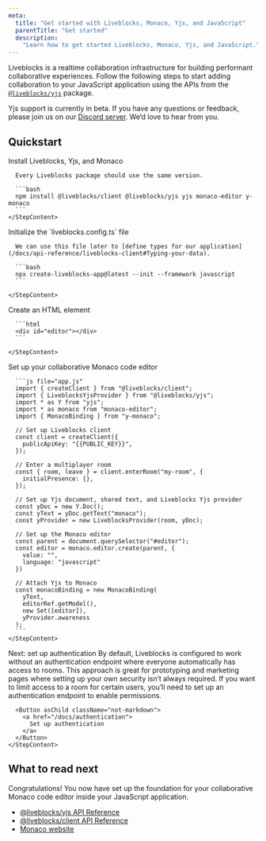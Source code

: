 ```yaml
---
meta:
  title: "Get started with Liveblocks, Monaco, Yjs, and JavaScript"
  parentTitle: "Get started"
  description:
    "Learn how to get started Liveblocks, Monaco, Yjs, and JavaScript."
---
```


Liveblocks is a realtime collaboration infrastructure for building performant
collaborative experiences. Follow the following steps to start adding
collaboration to your JavaScript application using the APIs from the
[`@liveblocks/yjs`](/docs/api-reference/liveblocks-yjs) package.

<Banner title="Public beta">

Yjs support is currently in beta. If you have any questions or feedback, please
join us on our [Discord server](https://liveblocks.io/discord). We’d love to
hear from you.

</Banner>

## Quickstart

<Steps>
  <Step>
    <StepTitle>Install Liveblocks, Yjs, and Monaco</StepTitle>
    <StepContent>

      Every Liveblocks package should use the same version.

      ```bash
      npm install @liveblocks/client @liveblocks/yjs yjs monaco-editor y-monaco
      ```
    </StepContent>

  </Step>

  <Step>
    <StepTitle>Initialize the `liveblocks.config.ts` file</StepTitle>
    <StepContent>

      We can use this file later to [define types for our application](/docs/api-reference/liveblocks-client#Typing-your-data).

      ```bash
      npx create-liveblocks-app@latest --init --framework javascript
      ```

    </StepContent>

  </Step>

  <Step>
    <StepTitle>Create an HTML element</StepTitle>
    <StepContent>

      ```html
      <div id="editor"></div>
      ```

    </StepContent>

  </Step>

  <Step>
    <StepTitle>Set up your collaborative Monaco code editor</StepTitle>
    <StepContent>

      ```js file="app.js"
      import { createClient } from "@liveblocks/client";
      import { LiveblocksYjsProvider } from "@liveblocks/yjs";
      import * as Y from "yjs";
      import * as monaco from "monaco-editor";
      import { MonacoBinding } from "y-monaco";

      // Set up Liveblocks client
      const client = createClient({
        publicApiKey: "{{PUBLIC_KEY}}",
      });

      // Enter a multiplayer room
      const { room, leave } = client.enterRoom("my-room", {
        initialPresence: {},
      });

      // Set up Yjs document, shared text, and Liveblocks Yjs provider
      const yDoc = new Y.Doc();
      const yText = yDoc.getText("monaco");
      const yProvider = new LiveblocksProvider(room, yDoc);

      // Set up the Monaco editor
      const parent = document.querySelector("#editor");
      const editor = monaco.editor.create(parent, {
        value: "",
        language: "javascript"
      })

      // Attach Yjs to Monaco
      const monacoBinding = new MonacoBinding(
        yText,
        editorRef.getModel(),
        new Set([editor]),
        yProvider.awareness
      );
      ```
    </StepContent>

  </Step>

  <Step lastStep>
    <StepTitle>Next: set up authentication</StepTitle>
    <StepContent>
      By default, Liveblocks is configured to work without an authentication endpoint
      where everyone automatically has access to rooms. This approach is great for
      prototyping and marketing pages where setting up your own security isn’t always
      required. If you want to limit access to a room for certain users, you’ll need
      to set up an authentication endpoint to enable permissions.

      <Button asChild className="not-markdown">
        <a href="/docs/authentication">
          Set up authentication
        </a>
      </Button>
    </StepContent>

  </Step>
</Steps>

## What to read next

Congratulations! You now have set up the foundation for your collaborative
Monaco code editor inside your JavaScript application.

- [@liveblocks/yjs API Reference](/docs/api-reference/liveblocks-yjs)
- [@liveblocks/client API Reference](/docs/api-reference/liveblocks-client)
- [Monaco website](https://microsoft.github.io/monaco-editor/)
